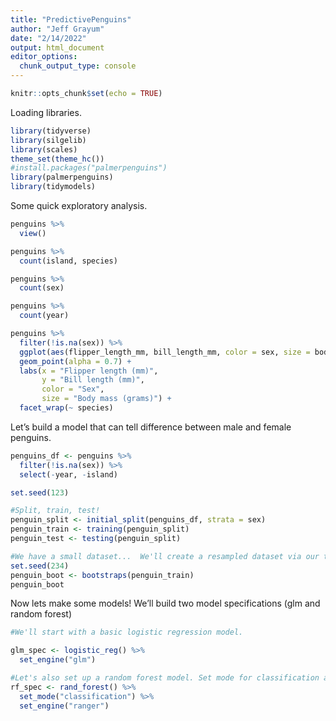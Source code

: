 ```yaml
---
title: "PredictivePenguins"
author: "Jeff Grayum"
date: "2/14/2022"
output: html_document
editor_options: 
  chunk_output_type: console
---
```


```r
knitr::opts_chunk$set(echo = TRUE)
```

Loading libraries.
```r
library(tidyverse)
library(silgelib)
library(scales)
theme_set(theme_hc())
#install.packages("palmerpenguins")
library(palmerpenguins)
library(tidymodels)
```

Some quick exploratory analysis.
```r
penguins %>% 
  view() 

penguins %>%
  count(island, species)  

penguins %>%
  count(sex)

penguins %>%
  count(year)

penguins %>%
  filter(!is.na(sex)) %>%
  ggplot(aes(flipper_length_mm, bill_length_mm, color = sex, size = body_mass_g)) +
  geom_point(alpha = 0.7) +
  labs(x = "Flipper length (mm)",
       y = "Bill length (mm)",
       color = "Sex",
       size = "Body mass (grams)") +
  facet_wrap(~ species)
```

Let's build a model that can tell difference between male and female penguins.
```r
penguins_df <- penguins %>%
  filter(!is.na(sex)) %>%
  select(-year, -island)

set.seed(123)

#Split, train, test!
penguin_split <- initial_split(penguins_df, strata = sex)
penguin_train <- training(penguin_split)
penguin_test <- testing(penguin_split)

#We have a small dataset...  We'll create a resampled dataset via our training set to compute performance (bootstrapping of training data (resamples with replacement)!)  
set.seed(234)
penguin_boot <- bootstraps(penguin_train)
penguin_boot
```

Now lets make some models! We'll build two model specifications (glm and random forest)
```r
#We'll start with a basic logistic regression model.

glm_spec <- logistic_reg() %>%
  set_engine("glm")

#Let's also set up a random forest model. Set mode for classification and not regression.
rf_spec <- rand_forest() %>% 
  set_mode("classification") %>%
  set_engine("ranger")

```

